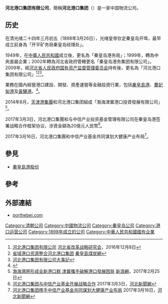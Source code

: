 '''河北港口集团有限公司'''，簡稱'''河北港口集团'''（{{lang-en|Hebei Port Group Co., Ltd.}}）是一家中国物流公司。

==历史==
在清光绪二十四年三月初五（1898年3月26日），光绪皇帝钦定秦皇岛开埠，最早成立前身為「开平矿务局秦皇岛经理处」。

1949年，在[[中華人民共和國|中華人民共和國]]成立後，更名為「秦皇岛港务局」；1999年，轉為中央直屬企業；2002年轉為河北省政府管轄更名「秦皇岛港务集团有限公司」。2009年，經[[河北省人民政府国有资产监督管理委员会|河北省人民政府国有资产监督管理委员会]]持有後，更名為「河北港口集团有限公司」<ref>[http://www.hbsrcr.com/index.php?m=content&c=index&a=show&catid=15&id=645 河北港口集团有限公司] {{Wayback|url=http://www.hbsrcr.com/index.php?m=content&c=index&a=show&catid=15&id=645 |date=20180825080007 }}[[河北省改革战略研究会|河北省改革战略研究会]]，2016年12月8日</ref><ref>[http://qhd.cqcoal.com/focus/hbport/ 省域港口资源整合河北港口集团] {{webarchive|url=https://web.archive.org/web/20140205203902/http://qhd.cqcoal.com/focus/hbport/ |date=2014-02-05 }}[[秦皇島煤炭網|秦皇島煤炭網]]</ref><ref>[http://www.porthebei.com/index.php?option=com_content&view=article&id=11083:2014-06-26-09-30-15-32333&catid=235&Itemid=599&secmenuid=&lang=zh-tw 河北港口集团有限公司大事記]</ref>。

業務在國內經營港口建設、開發、資產運營等金融投資行業，包括[[秦皇島港|秦皇島港]]、[[曹妃甸港|曹妃甸港]]及[[黃驊港|黃驊港]]。<ref>{{Cite web |url=http://www.porthebei.com/index.php?option=com_content&view=article&id=11051&Itemid=596&lang=zh-tw&secmenuid=secmemu_li1 |title=河北港口集团有限公司簡介 |access-date=2017-03-18 |archive-date=2019-09-04 |archive-url=https://web.archive.org/web/20190904042624/http://www.porthebei.com/index.php?option=com_content&view=article&id=11051&Itemid=596&lang=zh-tw&secmenuid=secmemu_li1 |dead-url=no }}</ref>。

2014年8月，[[天津港集團|天津港集團]]和河北港口集团組成「渤海津冀港口投資發展有限公司」<ref>[http://news.sina.com.tw/article/20170225/20812128.html 渤海灣將形成全新港口群 津冀攜手破解港口發展困局] {{webarchive|url=https://web.archive.org/web/20170318052417/http://news.sina.com.tw/article/20170225/20812128.html |date=2017-03-18 }}[[新浪網|新浪網]]，2017年2月25日</ref>。

2017年3月3日，河北港口集團和与中信产业投资基金管理有限公司在秦皇岛港签署战略合作框架协议，涉資金額為20億元人民幣<ref>[http://qhd.hebnews.cn/2017-03/03/content_6348538.htm 河北港口集团与中信产业基金开展战略合作] {{Wayback|url=http://qhd.hebnews.cn/2017-03/03/content_6348538.htm |date=20190824124851 }}2017年3月3日，[[河北新聞網|河北新聞網]]</ref>。

2017年3月16日，河北港口集團和中信产业基金共同谋划大健康产业布局<ref>[http://jingji.hebnews.cn/2017-03/16/content_6372286.htm 河北港口集团携手中信产业基金共同谋划大健康产业布局] {{Wayback|url=http://jingji.hebnews.cn/2017-03/16/content_6372286.htm |date=20190830092549 }}2017年3月16日，[[河北新聞網|河北新聞網]]</ref>。

==參見==
*[[秦皇島港股份|秦皇島港股份]]

==參考==
{{reflist}}

==外部連結==
*[http://www.porthebei.com/ porthebei.com] {{Wayback|url=http://www.porthebei.com/ |date=20150212083411 }}

[[Category:清朝公司|Category:清朝公司]]
[[Category:中國物流公司|Category:中國物流公司]]
[[Category:秦皇岛公司|Category:秦皇岛公司]]
[[Category:港口运营公司|Category:港口运营公司]]
[[Category:1898年成立的公司|Category:1898年成立的公司]]
[[Category:中華人民共和國國有企業|Category:中華人民共和國國有企業]]